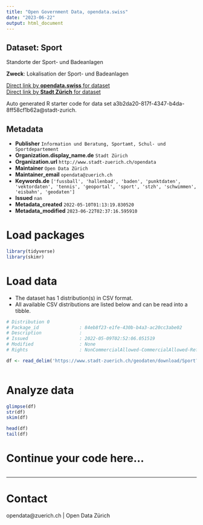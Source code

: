 ```yaml
---
title: "Open Government Data, opendata.swiss"
date: "2023-06-22"
output: html_document
---
```


## Dataset: Sport

Standorte der Sport- und Badeanlagen

**Zweck**: Lokalisation der Sport- und Badeanlagen

[Direct link by **opendata.swiss** for dataset](https://opendata.swiss/de/dataset/sport)<br>
[Direct link by **Stadt Zürich** for dataset](https://data.stadt-zuerich.ch/dataset/geo_sport)

Auto generated R starter code for data set a3b2da20-817f-4347-b4da-8ff58cf1b62a@stadt-zurich.

## Metadata

- **Publisher** `Information und Beratung, Sportamt, Schul- und Sportdepartement`
- **Organization.display_name.de** `Stadt Zürich`
- **Organization.url** `http://www.stadt-zuerich.ch/opendata`
- **Maintainer** `Open Data Zürich`
- **Maintainer_email** `opendata@zuerich.ch`
- **Keywords.de** `['fussball', 'hallenbad', 'baden', 'punktdaten', 'vektordaten', 'tennis', 'geoportal', 'sport', 'stzh', 'schwimmen', 'eisbahn', 'geodaten']`
- **Issued** `nan`
- **Metadata_created** `2022-05-10T01:13:19.830520`
- **Metadata_modified** `2023-06-22T02:37:16.595910`


# Load packages

```r

library(tidyverse)
library(skimr)

```

# Load data

-   The dataset has 1 distribution(s) in CSV format.
-   All available CSV distributions are listed below and can be read into a tibble.

```r

# Distribution 0
# Package_id               : 84eb8f23-e1fe-430b-b4a3-ac20cc3abe02
# Description              : 
# Issued                   : 2022-05-09T02:52:06.051519
# Modified                 : None
# Rights                   : NonCommercialAllowed-CommercialAllowed-ReferenceNotRequired

df <- read_delim('https://www.stadt-zuerich.ch/geodaten/download/Sport?format=10008')



```

# Analyze data

```r

glimpse(df)
str(df)
skim(df)

head(df)
tail(df)

```

# Continue your code here...

```r

```

------------------------------------------------------------------------

# Contact

opendata@zuerich.ch | Open Data Zürich
